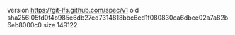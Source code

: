 version https://git-lfs.github.com/spec/v1
oid sha256:05fd0f4b985e6db27ed7314818bbc6ed1f080830ca6dbce02a7a82b6eb8000c0
size 149122
